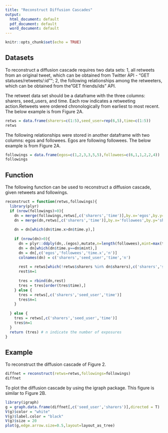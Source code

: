 ---
title: "Reconstruct Diffusion Cascades"
output:
  html_document: default
  pdf_document: default
  word_document: default
---

```{r setup, include=FALSE}
knitr::opts_chunk$set(echo = TRUE)
```

## Datasets

To reconstruct a diffusion cascade requires two data sets: 1, all retweets from an original tweet, which can be obtained from Twitter API - "GET statuses/retweets/:id""; 2, the following relationships among the retweeters, which can be obtained from the "GET friends/ids" API.

The retweet data set should be a dataframe with the three columns: sharers, seed_users, and time. Each row indicates a retweeting action.Retweets were ordered chronologically from earliest to most recent. The below example is from Figure 2A.

```{r}
retws = data.frame(sharers=c(1:5),seed_user=rep(6,5),time=c(1:5))
retws
```

The following relationships were stored in another dataframe with two columns: egos and followees. Egos are following followees. The below example is from Figure 2A.

```{r}
followings = data.frame(egos=c(1,2,3,3,5,5),followees=c(6,1,1,2,2,4))
followings
```

## Function

The following function can be used to reconstruct a diffusion cascade, given retweets and followings.

```{r}
reconstruct = function(retws,followings){
  library(plyr)
  if (nrow(followings)>0){
    dn = merge(followings,retws[,c('sharers','time')],by.x='egos',by.y='sharers')
    dn = merge(dn,retws[,c('sharers','time')],by.x='followees',by.y='sharers')
    
    dn = dn[which(dn$time.x>dn$time.y),]
    
    if (nrow(dn)>0){
      dn = plyr::ddply(dn,.(egos),mutate,n=length(followees),mint=max(time.y))
      dn = dn[which(dn$time.y==dn$mint),]
      dn = dn[,c('egos','followees','time.x','n')]
      colnames(dn) = c('sharers','seed_user','time','n')
      
      rest = retws[which(!retws$sharers %in% dn$sharers),c('sharers','seed_user','time')]
      rest$n=1
      
      tres = rbind(dn,rest)
      tres = tres[order(tres$time),]
    } else {
      tres = retws[,c('sharers','seed_user','time')]
      tres$n=1
    }
    
  } else {
    tres = retws[,c('sharers','seed_user','time')]
    tres$n=1
  }
  return (tres) # n indicate the number of exposures
}
```

## Example

To reconstruct the diffusion cascade of Figure 2.
```{r}
diffnet = reconstruct(retws=retws,followings=followings)
diffnet
```

To plot the diffusion cascade by using the igraph package. This figure is similar to Figure 2B.

```{r,warning=F}
library(igraph)
g = graph.data.frame(diffnet[,c('seed_user','sharers')],directed = T)
V(g)$color = "white"
V(g)$label.color = "black"
V(g)$size = 20
plot(g,edge.arrow.size=0.5,layout=layout_as_tree) 
```

